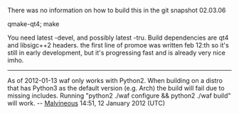 There was no information on how to build this in the git snapshot 02.03.06

qmake-qt4; make

You need latest -devel, and possibly latest -tru. Build dependencies are qt4 and libsigc++2 headers. the first line of promoe was written feb 12:th so it's still in early development, but it's progressing fast and is already very nice imho.

----

As of 2012-01-13 waf only works with Python2.  When building on a distro that has Python3 as the default version (e.g. Arch) the build will fail due to missing includes.  Running "python2 ./waf configure && python2 ./waf build" will work. -- [[User:Malvineous|Malvineous]] 14:51, 12 January 2012 (UTC)